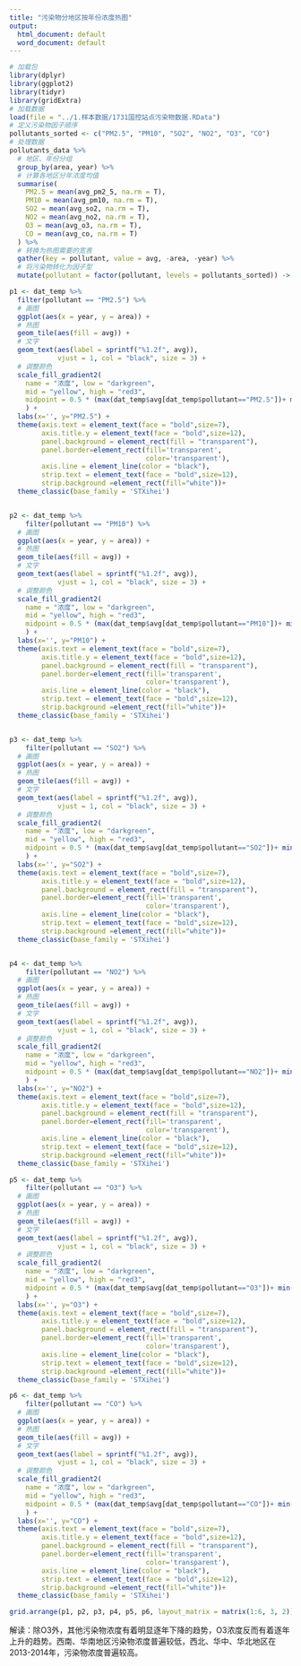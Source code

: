 ```yaml
---
title: "污染物分地区按年份浓度热图"
output:
  html_document: default
  word_document: default
---
```


```r
# 加载包
library(dplyr)
library(ggplot2)
library(tidyr)
library(gridExtra)
# 加载数据
load(file = "../1.样本数据/1731国控站点污染物数据.RData")
# 定义污染物因子顺序
pollutants_sorted <- c("PM2.5", "PM10", "SO2", "NO2", "O3", "CO")
# 处理数据
pollutants_data %>%
  # 地区、年份分组
  group_by(area, year) %>%
  # 计算各地区分年浓度均值
  summarise(
    PM2.5 = mean(avg_pm2_5, na.rm = T),
    PM10 = mean(avg_pm10, na.rm = T),
    SO2 = mean(avg_so2, na.rm = T),
    NO2 = mean(avg_no2, na.rm = T),
    O3 = mean(avg_o3, na.rm = T),
    CO = mean(avg_co, na.rm = T)
  ) %>%
  # 转换为热图需要的宽表
  gather(key = pollutant, value = avg, -area, -year) %>%
  # 将污染物转化为因子型
  mutate(pollutant = factor(pollutant, levels = pollutants_sorted)) -> dat_temp

p1 <- dat_temp %>%
  filter(pollutant == "PM2.5") %>%
  # 画图
  ggplot(aes(x = year, y = area)) +
  # 热图
  geom_tile(aes(fill = avg)) +
  # 文字
  geom_text(aes(label = sprintf("%1.2f", avg)),
            vjust = 1, col = "black", size = 3) +
  # 调整颜色
  scale_fill_gradient2(
    name = "浓度", low = "darkgreen",
    mid = "yellow", high = "red3",
    midpoint = 0.5 * (max(dat_temp$avg[dat_temp$pollutant=="PM2.5"])+ min(dat_temp$avg[dat_temp$pollutant=="PM2.5"]))
    ) +
  labs(x='', y="PM2.5") +
  theme(axis.text = element_text(face = "bold",size=7), 
        axis.title.y = element_text(face = "bold",size=12),
        panel.background = element_rect(fill = "transparent"),
        panel.border=element_rect(fill='transparent', 
                                  color='transparent'),
        axis.line = element_line(color = "black"),
        strip.text = element_text(face = "bold",size=12),
        strip.background =element_rect(fill="white"))+
  theme_classic(base_family = 'STXihei')


p2 <- dat_temp %>%
    filter(pollutant == "PM10") %>%
  # 画图
  ggplot(aes(x = year, y = area)) +
  # 热图
  geom_tile(aes(fill = avg)) +
  # 文字
  geom_text(aes(label = sprintf("%1.2f", avg)),
            vjust = 1, col = "black", size = 3) +
  # 调整颜色
  scale_fill_gradient2(
    name = "浓度", low = "darkgreen",
    mid = "yellow", high = "red3",
    midpoint = 0.5 * (max(dat_temp$avg[dat_temp$pollutant=="PM10"])+ min(dat_temp$avg[dat_temp$pollutant=="PM10"]))
    ) +
  labs(x='', y="PM10") +
  theme(axis.text = element_text(face = "bold",size=7), 
        axis.title.y = element_text(face = "bold",size=12),
        panel.background = element_rect(fill = "transparent"),
        panel.border=element_rect(fill='transparent', 
                                  color='transparent'),
        axis.line = element_line(color = "black"),
        strip.text = element_text(face = "bold",size=12),
        strip.background =element_rect(fill="white"))+
  theme_classic(base_family = 'STXihei')


p3 <- dat_temp %>%
    filter(pollutant == "SO2") %>%
  # 画图
  ggplot(aes(x = year, y = area)) +
  # 热图
  geom_tile(aes(fill = avg)) +
  # 文字
  geom_text(aes(label = sprintf("%1.2f", avg)),
            vjust = 1, col = "black", size = 3) +
  # 调整颜色
  scale_fill_gradient2(
    name = "浓度", low = "darkgreen",
    mid = "yellow", high = "red3",
    midpoint = 0.5 * (max(dat_temp$avg[dat_temp$pollutant=="SO2"])+ min(dat_temp$avg[dat_temp$pollutant=="SO2"]))
    ) +
  labs(x='', y="SO2") +
  theme(axis.text = element_text(face = "bold",size=7), 
        axis.title.y = element_text(face = "bold",size=12),
        panel.background = element_rect(fill = "transparent"),
        panel.border=element_rect(fill='transparent', 
                                  color='transparent'),
        axis.line = element_line(color = "black"),
        strip.text = element_text(face = "bold",size=12),
        strip.background =element_rect(fill="white"))+
  theme_classic(base_family = 'STXihei')


p4 <- dat_temp %>%
    filter(pollutant == "NO2") %>%
  # 画图
  ggplot(aes(x = year, y = area)) +
  # 热图
  geom_tile(aes(fill = avg)) +
  # 文字
  geom_text(aes(label = sprintf("%1.2f", avg)),
            vjust = 1, col = "black", size = 3) +
  # 调整颜色
  scale_fill_gradient2(
    name = "浓度", low = "darkgreen",
    mid = "yellow", high = "red3",
    midpoint = 0.5 * (max(dat_temp$avg[dat_temp$pollutant=="NO2"])+ min(dat_temp$avg[dat_temp$pollutant=="NO2"]))
    ) +
  labs(x='', y="NO2") +
  theme(axis.text = element_text(face = "bold",size=7), 
        axis.title.y = element_text(face = "bold",size=12),
        panel.background = element_rect(fill = "transparent"),
        panel.border=element_rect(fill='transparent', 
                                  color='transparent'),
        axis.line = element_line(color = "black"),
        strip.text = element_text(face = "bold",size=12),
        strip.background =element_rect(fill="white"))+
  theme_classic(base_family = 'STXihei')

p5 <- dat_temp %>%
    filter(pollutant == "O3") %>%
  # 画图
  ggplot(aes(x = year, y = area)) +
  # 热图
  geom_tile(aes(fill = avg)) +
  # 文字
  geom_text(aes(label = sprintf("%1.2f", avg)),
            vjust = 1, col = "black", size = 3) +
  # 调整颜色
  scale_fill_gradient2(
    name = "浓度", low = "darkgreen",
    mid = "yellow", high = "red3",
    midpoint = 0.5 * (max(dat_temp$avg[dat_temp$pollutant=="O3"])+ min(dat_temp$avg[dat_temp$pollutant=="O3"]))
    ) +
  labs(x='', y="O3") +
  theme(axis.text = element_text(face = "bold",size=7), 
        axis.title.y = element_text(face = "bold",size=12),
        panel.background = element_rect(fill = "transparent"),
        panel.border=element_rect(fill='transparent', 
                                  color='transparent'),
        axis.line = element_line(color = "black"),
        strip.text = element_text(face = "bold",size=12),
        strip.background =element_rect(fill="white"))+
  theme_classic(base_family = 'STXihei')

p6 <- dat_temp %>%
    filter(pollutant == "CO") %>%
  # 画图
  ggplot(aes(x = year, y = area)) +
  # 热图
  geom_tile(aes(fill = avg)) +
  # 文字
  geom_text(aes(label = sprintf("%1.2f", avg)),
            vjust = 1, col = "black", size = 3) +
  # 调整颜色
  scale_fill_gradient2(
    name = "浓度", low = "darkgreen",
    mid = "yellow", high = "red3",
    midpoint = 0.5 * (max(dat_temp$avg[dat_temp$pollutant=="CO"])+ min(dat_temp$avg[dat_temp$pollutant=="CO"]))
    ) +
  labs(x='', y="CO") +
  theme(axis.text = element_text(face = "bold",size=7), 
        axis.title.y = element_text(face = "bold",size=12),
        panel.background = element_rect(fill = "transparent"),
        panel.border=element_rect(fill='transparent', 
                                  color='transparent'),
        axis.line = element_line(color = "black"),
        strip.text = element_text(face = "bold",size=12),
        strip.background =element_rect(fill="white"))+
  theme_classic(base_family = 'STXihei')

grid.arrange(p1, p2, p3, p4, p5, p6, layout_matrix = matrix(1:6, 3, 2))
```

解读：除O3外，其他污染物浓度有着明显逐年下降的趋势，O3浓度反而有着逐年上升的趋势。西南、华南地区污染物浓度普遍较低，西北、华中、华北地区在2013-2014年，污染物浓度普遍较高。